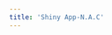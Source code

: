 ```yaml
---
title: 'Shiny App-N.A.C'
---
```

&nbsp;

<!-- <iframe src="https://allenansa.shinyapps.io/app1/" width="900" height='900' frameBorder="0"> -->
<!-- </iframe> -->
